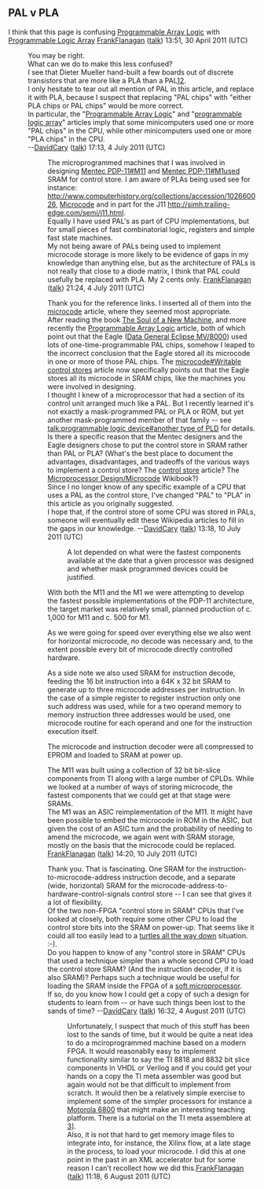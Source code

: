 {{WikiProject Electronics |class=Start}}
{{Electrical diagram requested}}

==PAL v PLA ==
I think that this page is confusing [[Programmable Array Logic]] with [[Programmable Logic Array]]
[[User:FrankFlanagan|FrankFlanagan]] ([[User talk:FrankFlanagan|talk]]) 13:51, 30 April 2011 (UTC)

: You may be right.
: What can we do to make this less confused?
: I see that Dieter Mueller hand-built a few boards out of discrete transistors that are more like a PLA than a PAL[http://www.6502.org/users/dieter/mt15b/mt15b_1.htm][http://www.6502.org/users/dieter/mt15/mt15.htm].
: I only hesitate to tear out all mention of PAL in this article, and replace it with PLA, because I suspect that replacing "PAL chips" with "either PLA chips or PAL chips" would be more correct.
: In particular, the "[[Programmable Array Logic]]" and "[[programmable logic array]]" articles imply that some minicomputers used one or more "PAL chips" in the CPU, while other minicomputers used one or more "PLA chips" in the CPU.
: --[[User:DavidCary|DavidCary]] ([[User talk:DavidCary|talk]]) 17:13, 4 July 2011 (UTC)
::The microprogrammed machines that I was involved in designing [[Mentec PDP-11#M11]] and [[Mentec PDP-11#M1]]used SRAM for control store. I am aware of PLAs being used see for instance: http://www.computerhistory.org/collections/accession/102660026, [[Microcode]] and in part for the J11 http://simh.trailing-edge.com/semi/j11.html.<br>Equally I have used PAL's as part of CPU implementations, but for small pieces of fast combinatorial logic, registers and simple fast state machines.<br> My not being aware of PALs being used to implement microcode storage is more likely to be evidence of gaps in my knowledge than anything else, but as the architecture of PALs is not really that close to a diode matrix, I think that PAL could usefully be replaced with PLA. My 2 cents only. [[User:FrankFlanagan|FrankFlanagan]] ([[User talk:FrankFlanagan|talk]]) 21:24, 4 July 2011 (UTC)

::: Thank you for the reference links. I inserted all of them into the [[microcode]] article, where they seemed most appropriate.
::: After reading the book [[The Soul of a New Machine]], and more recently the [[Programmable Array Logic]] article, both of which point out that the Eagle ([[Data General Eclipse MV/8000]]) used lots of one-time-programmable PAL chips, somehow I leaped to the incorrect conclusion that the Eagle stored all its microcode in one or more of those PAL chips. The [[microcode#Writable control stores]] article now specifically points out that the Eagle stores all its microcode in SRAM chips, like the machines you were involved in designing.
::: I thought I knew of a microprocessor that had a section of its control unit arranged much like a PAL. But I recently learned it's not exactly a mask-programmed PAL or PLA or ROM, but yet another mask-programmed member of that family -- see [[talk:programmable logic device#another type of PLD]] for details.
::: Is there a specific reason that the Mentec designers and the Eagle designers chose to put the control store in SRAM rather than PAL or PLA? (What's the best place to document the advantages, disadvantages, and tradeoffs of the various ways to implement a control store? The [[control store]] article? The [http://en.wikibooks.org/wiki/Microprocessor_Design/Microcode Microprocessor Design/Microcode] Wikibook?)
::: Since I no longer know of any specific example of a CPU that uses a PAL as the control store, I've changed "PAL" to "PLA" in this article as you originally suggested.
::: I hope that, if the control store of some CPU was stored in PALs, someone will eventually edit these Wikipedia articles to fill in the gaps in our knowledge. --[[User:DavidCary|DavidCary]] ([[User talk:DavidCary|talk]]) 13:18, 10 July 2011 (UTC)
::::A lot depended on what were the fastest components available at the date that a given processor was designed and whether mask programmed devices could be justified.

::::With both the M11 and the M1 we were attempting to develop the fastest possible implementations of the PDP-11 architecture, the target market was relatively small, planned production of c. 1,000 for M11 and c. 500 for M1.

::::As we were going for speed over everything else we also went for horizontal microcode, no decode was necessary and, to the extent possible every bit of microcode directly controlled hardware.

::::As a side note we also used SRAM for instruction decode, feeding the 16 bit instruction into a 64K x 32 bit SRAM to generate up to three microcode addresses per instruction. In the case of a simple register to register instruction only one such address was used, while for a two operand memory to memory instruction three addresses would be used, one microcode routine for each operand and one for the instruction execution itself.

::::The microcode and instruction decoder were all compressed to EPROM and loaded to SRAM at power up.

::::The M11 was built using a collection of 32 bit bit-slice components from TI along with a large number of CPLDs. While we looked at a number of ways of storing microcode, the fastest components that we could get at that stage were SRAMs. 
:::: The M1 was an ASIC reimplementation of the M11. It might have been possible to embed the microcode in ROM in the ASIC, but given the cost of an ASIC turn and the probability of needing to amend the microcode, we again went with SRAM storage, mostly on the basis that the microcode could be replaced.
:::: [[User:FrankFlanagan|FrankFlanagan]] ([[User talk:FrankFlanagan|talk]]) 14:20, 10 July 2011 (UTC)

::::: Thank you. That is fascinating. One SRAM for the instruction-to-microcode-address instruction decode, and a separate (wide, horizontal) SRAM for the microcode-address-to-hardware-control-signals control store -- I can see that gives it a lot of flexibility.
::::: Of the two non-FPGA "control store in SRAM" CPUs that I've looked at closely, both require some other CPU to load the control store bits into the SRAM on power-up. That seems like it could all too easily lead to a [[turtles all the way down]] situation. :-).
::::: Do you happen to know of any "control store in SRAM" CPUs that used a technique simpler than a whole second CPU to load the control store SRAM? (And the instruction decoder, if it is also SRAM)? Perhaps such a technique would be useful for loading the SRAM inside the FPGA of a [[soft microprocessor]].
::::: If so, do you know how I could get a copy of such a design for students to learn from -- or have such things been lost to the sands of time? --[[User:DavidCary|DavidCary]] ([[User talk:DavidCary|talk]]) 16:32, 4 August 2011 (UTC)
::::::Unfortunately, I suspect that much of this stuff has been lost to the sands of time, but it would be quite a neat idea to do a mciroprogrammed machine based on a modern FPGA. It would reasonablly easy to implement functionality similar to say the TI 8818 and 8832 bit slice components in VHDL or Verilog and if you could get your hands on a copy the TI meta assembler was good but again would not be that difficult to implement from scratch. It would then be a relatively simple exercise to implement some of the simpler processors for instance a [[Motorola 6800]] that might make an interesting teaching platform. There is a tutorial on the TI meta assemblere at [http://users.ece.gatech.edu/~schimmel/cmpe4500/]].
::::::Also, it is not that hard to get memory image files to integrate into, for instance, the Xilinx flow, at a late stage in the process, to load your microcode. I did this at one point in the past in an XML accelerator but for some reason I can't recollect how we did this.[[User:FrankFlanagan|FrankFlanagan]] ([[User talk:FrankFlanagan|talk]]) 11:18, 6 August 2011 (UTC)
